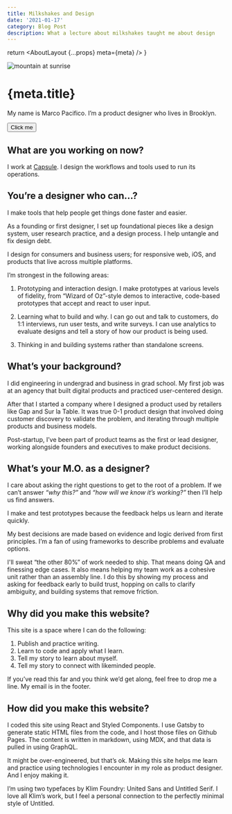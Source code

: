 ```yaml
---
title: Milkshakes and Design
date: '2021-01-17'
category: Blog Post
description: What a lecture about milkshakes taught me about design 
---
```


  return <AboutLayout {...props} meta={meta} />
}

<Image
    src={mountainsunrise}
    alt="mountain at sunrise"
/>

# {meta.title}
My name is Marco Pacifico. I’m a product designer who lives in Brooklyn.

<Button>Click me</Button>


## What are you working on now?
I work at [Capsule](https://www.capsule.com/). I design the workflows and tools used to run its operations. 

## You’re a designer who can…?
I make tools that help people get things done faster and easier. 

As a founding or first designer, I set up foundational pieces like a design system, user research practice, and a design process. I help untangle and fix design debt.
 
I design for consumers and business users; for responsive web, iOS, and products that live across multiple platforms.

I’m strongest in the following areas:

1. Prototyping and interaction design. I make prototypes at various levels of fidelity, from “Wizard of Oz”-style demos to interactive, code-based prototypes that accept and react to user input. 

2. Learning what to build and why. I can go out and talk to customers, do 1:1 interviews, run user tests, and write surveys. I can use analytics to evaluate designs and tell a story of how our product is being used. 

3. Thinking in and building systems rather than standalone screens.  

## What’s your background?
I did engineering in undergrad and business in grad school. My first job was at an agency that built digital products and practiced user-centered design. 

After that I started a company where I designed a product used by retailers like Gap and Sur la Table. It was true 0-1 product design that involved doing customer discovery to validate the problem, and iterating through multiple products and business models. 

Post-startup, I’ve been part of product teams as the first or lead designer, working alongside founders and executives to make product decisions. 

## What’s your M.O. as a designer?
I care about asking the right questions to get to the root of a problem. If we can’t answer *“why this?”* and *“how will we know it’s working?”* then I’ll help us find answers.  

I make and test prototypes because the feedback helps us learn and iterate quickly. 

My best decisions are made based on evidence and logic derived from first principles. I’m a fan of using frameworks to describe problems and evaluate options.

I'll sweat “the other 80%” of work needed to ship. That means doing QA and finessing edge cases. It also means helping my team work as a cohesive unit rather than an assembly line. I do this by showing my process and asking for feedback early to build trust, hopping on calls to clarify ambiguity, and building systems that remove friction. 
 

## Why did you make this website?
This site is a space where I can do the following:

1. Publish and practice writing.
2. Learn to code and apply what I learn. 
3. Tell my story to learn about myself.
4. Tell my story to connect with likeminded people.

If you’ve read this far and you think we’d get along, feel free to drop me a line. My email is in the footer.

## How did you make this website?
I coded this site using React and Styled Components. I use Gatsby to generate static HTML files from the code, and I host those files on Github Pages. The content is written in markdown, using MDX, and that data is pulled in using GraphQL. 

It might be over-engineered, but that’s ok. Making this site helps me learn and practice using technologies I encounter in my role as product designer. And I enjoy making it. 

I’m using two typefaces by Klim Foundry: United Sans and Untitled Serif. I love all Klim’s work, but I feel a personal connection to the perfectly minimal style of Untitled. 

